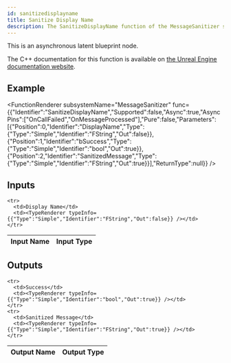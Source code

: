```yaml
---
id: sanitizedisplayname
title: Sanitize Display Name
description: The SanitizeDisplayName function of the MessageSanitizer subsystem.
---
```



This is an asynchronous latent blueprint node.

The C++ documentation for this function is available on [the Unreal Engine documentation website](https://dev.epicgames.com/documentation/en-us/unreal-engine/API/Plugins/OnlineSubsystem/Interfaces/IOnlineMessageSanitizer/).

## Example

<FunctionRenderer subsystemName="MessageSanitizer" func={{"Identifier":"SanitizeDisplayName","Supported":false,"Async":true,"AsyncPins":["OnCallFailed","OnMessageProcessed"],"Pure":false,"Parameters":[{"Position":0,"Identifier":"DisplayName","Type":{"Type":"Simple","Identifier":"FString","Out":false}},{"Position":1,"Identifier":"bSuccess","Type":{"Type":"Simple","Identifier":"bool","Out":true}},{"Position":2,"Identifier":"SanitizedMessage","Type":{"Type":"Simple","Identifier":"FString","Out":true}}],"ReturnType":null}} />

## Inputs


<table>
  <thead>
    <tr>
      <th>Input Name</th>
      <th>Input Type</th>
    </tr>
  </thead>
  <tbody>
    
    <tr>
      <td>Display Name</td>
      <td><TypeRenderer typeInfo={{"Type":"Simple","Identifier":"FString","Out":false}} /></td>
    </tr>
  </tbody>
</table>


## Outputs


<table>
  <thead>
    <tr>
      <th>Output Name</th>
      <th>Output Type</th>
    </tr>
  </thead>
  <tbody>
    
    <tr>
      <td>Success</td>
      <td><TypeRenderer typeInfo={{"Type":"Simple","Identifier":"bool","Out":true}} /></td>
    </tr>
    <tr>
      <td>Sanitized Message</td>
      <td><TypeRenderer typeInfo={{"Type":"Simple","Identifier":"FString","Out":true}} /></td>
    </tr>
  </tbody>
</table>



